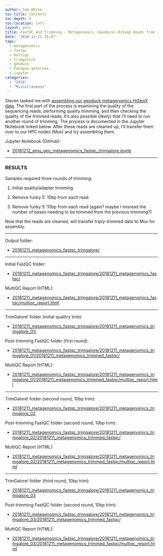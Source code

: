 ```yaml
---
author: Sam White
toc-title: Contents
toc-depth: 5
toc-location: left
layout: post
title: FastQC and Trimming - Metagenomics (Geoduck) HiSeqX Reads from 20180809
date: '2018-12-11 15:47'
tags:
  - metagenomics
  - fastqc
  - multiqc
  - trimgalore
  - geoduck
  - Panopea generosa
  - jupyter
categories:
  - "2018"
  - "Miscellaneous"
---
```

Steven tasked me with [assembling our geoduck metagenomics HiSeqX data](https://github.com/RobertsLab/resources/issues/508). The first part of the process is examining the quality of the sequencing reads, performing quality trimming, and then checking the quality of the trimmed reads. It's also possible (likely) that I'll need to run another round of trimming. The process is documented in the Jupyter Notebook linked below. After these reads are cleaned up, I'll transfer them over to our HPC nodes (Mox) and try assembling them.


Jupyter Notebook (GitHub):

- [20181212_emu_geo_metagenomics_fastqc_trimgalore.ipynb](https://github.com/RobertsLab/code/blob/master/notebooks/sam/20181212_emu_geo_metagenomics_fastqc_trimgalore.ipynb)

---

### RESULTS

Samples required three rounds of trimming:

1. Initial quality/adapter trimming.

2. Remove funky 5' 10bp from each read.

3. Remove funky 5' 10bp from each read (again? maybe I misread the number of bases needing to be trimmed from the previous trimming?)

Now that the reads are cleaned, will transfer triply-trimmed data to Mox for assembly.

---

Output folder:

- [20181211_metagenomics_fastqc_trimgalore/](http://gannet.fish.washington.edu/Atumefaciens/20181211_metagenomics_fastqc_trimgalore/)


---

Initial FastQC folder:

- [20181211_metagenomics_fastqc_trimgalore/20181211_metagenomics_fastqc/](http://gannet.fish.washington.edu/Atumefaciens/20181211_metagenomics_fastqc_trimgalore/20181211_metagenomics_fastqc/)

MultiQC Report (HTML):

- [20181211_metagenomics_fastqc_trimgalore/20181211_metagenomics_fastqc/multiqc_report.html](http://gannet.fish.washington.edu/Atumefaciens/20181211_metagenomics_fastqc_trimgalore/20181211_metagenomics_fastqc/multiqc_report.html)


---

TrimGalore! folder (initial qualitry trim):

- [20181211_metagenomics_fastqc_trimgalore/20181211_metagenomics_trimgalore_01/](http://gannet.fish.washington.edu/Atumefaciens/20181211_metagenomics_fastqc_trimgalore/20181211_metagenomics_trimgalore_01/)

Post-trimming FastQC folder (first round):

- [20181211_metagenomics_fastqc_trimgalore/20181211_metagenomics_trimgalore_01/20181211_metagenomics_trimmed_fastqc/](http://gannet.fish.washington.edu/Atumefaciens/20181211_metagenomics_fastqc_trimgalore/20181211_metagenomics_trimgalore_01/20181211_metagenomics_trimmed_fastqc/)

MultiQC Report (HTML):

- [20181211_metagenomics_fastqc_trimgalore/20181211_metagenomics_trimgalore_01/20181211_metagenomics_trimmed_fastqc/multiqc_report.html](http://gannet.fish.washington.edu/Atumefaciens/20181211_metagenomics_fastqc_trimgalore/20181211_metagenomics_trimgalore_01/20181211_metagenomics_trimmed_fastqc/multiqc_report.html)

---

TrimGalore! folder (second round, 10bp trim):

- [20181211_metagenomics_fastqc_trimgalore/20181211_metagenomics_trimgalore_02](http://gannet.fish.washington.edu/Atumefaciens/20181211_metagenomics_fastqc_trimgalore/20181211_metagenomics_trimgalore_02)

Post-trimming FastQC folder (second round, 10bp trim):

- [20181211_metagenomics_fastqc_trimgalore/20181211_metagenomics_trimgalore_02/20181211_metagenomics_trimmed_fastqc/](http://gannet.fish.washington.edu/Atumefaciens/20181211_metagenomics_fastqc_trimgalore/20181211_metagenomics_trimgalore_02/20181211_metagenomics_trimmed_fastqc/)

MultiQC Report (HTML):

- [20181211_metagenomics_fastqc_trimgalore/20181211_metagenomics_trimgalore_02/20181211_metagenomics_trimmed_fastqc/multiqc_report.html](http://gannet.fish.washington.edu/Atumefaciens/20181211_metagenomics_fastqc_trimgalore/20181211_metagenomics_trimgalore_02/20181211_metagenomics_trimmed_fastqc/multiqc_report.html)


---

TrimGalore! folder (third round, 10bp trim):

- [20181211_metagenomics_fastqc_trimgalore/20181211_metagenomics_trimgalore_03](http://gannet.fish.washington.edu/Atumefaciens/20181211_metagenomics_fastqc_trimgalore/20181211_metagenomics_trimgalore_03)

Post-trimming FastQC folder (second round, 10bp trim):

- [20181211_metagenomics_fastqc_trimgalore/20181211_metagenomics_trimgalore_03/20181211_metagenomics_trimmed_fastqc/](http://gannet.fish.washington.edu/Atumefaciens/20181211_metagenomics_fastqc_trimgalore/20181211_metagenomics_trimgalore_03/20181211_metagenomics_trimmed_fastqc/)

MultiQC Report (HTML):

- [20181211_metagenomics_fastqc_trimgalore/20181211_metagenomics_trimgalore_03/20181211_metagenomics_trimmed_fastqc/multiqc_report.html](http://gannet.fish.washington.edu/Atumefaciens/20181211_metagenomics_fastqc_trimgalore/20181211_metagenomics_trimgalore_03/20181211_metagenomics_trimmed_fastqc/multiqc_report.html)
